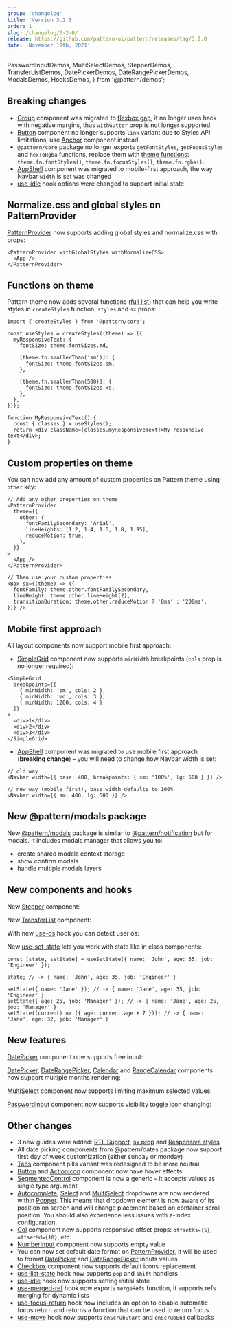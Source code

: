 ```yaml
---
group: 'changelog'
title: 'Version 3.2.0'
order: 1
slug: /changelog/3-2-0/
release: https://github.com/pattern-ui/pattern/releases/tag/3.2.0
date: 'November 19th, 2021'
---
```


  PasswordInputDemos,
  MultiSelectDemos,
  StepperDemos,
  TransferListDemos,
  DatePickerDemos,
  DateRangePickerDemos,
  ModalsDemos,
  HooksDemos,
} from '@pattern/demos';

## Breaking changes

- [Group](https://pattern-ui.design/core/group/) component was migrated to [flexbox gap](https://caniuse.com/flexbox-gap), it no longer uses hack with negative margins, thus `withGutter` prop is not longer supported.
- [Button](https://pattern-ui.design/core/button/) component no longer supports `link` variant due to Styles API limitations, use [Anchor](https://pattern-ui.design/core/anchor/) component instead.
- `@pattern/core` package no longer exports `getFontStyles`, `getFocusStyles` and `hexToRgba` functions, replace them with [theme functions](https://pattern-ui.design/theming/functions/): `theme.fn.fontStyles()`, `theme.fn.focusStyles()`, `theme.fn.rgba()`.
- [AppShell](https://pattern-ui.design/core/app-shell/) component was migrated to mobile-first approach, the way Navbar `width` is set was changed
- [use-idle](https://pattern-ui.design/hooks/use-idle/) hook options were changed to support initial state

## Normalize.css and global styles on PatternProvider

[PatternProvider](https://pattern-ui.design/theming/pattern-provider/) now supports adding global styles and normalize.css
with props:

```tsx
<PatternProvider withGlobalStyles withNormalizeCSS>
  <App />
</PatternProvider>
```

## Functions on theme

Pattern theme now adds several functions ([full list](https://pattern-ui.design/theming/functions/)) that can help you
write styles in `createStyles` function, `styles` and `sx` props:

```tsx
import { createStyles } from '@pattern/core';

const useStyles = createStyles((theme) => ({
  myResponsiveText: {
    fontSize: theme.fontSizes.md,

    [theme.fn.smallerThan('sm')]: {
      fontSize: theme.fontSizes.sm,
    },

    [theme.fn.smallerThan(500)]: {
      fontSize: theme.fontSizes.xs,
    },
  },
}));

function MyResponsiveText() {
  const { classes } = useStyles();
  return <div className={classes.myResponsiveText}>My responsive text</div>;
}
```

## Custom properties on theme

You can now add any amount of custom properties on Pattern theme using `other` key:

```tsx
// Add any other properties on theme
<PatternProvider
  theme={{
    other: {
      fontFamilySecondary: 'Arial',
      lineHeights: [1.2, 1.4, 1.6, 1.8, 1.95],
      reduceMotion: true,
    },
  }}
>
  <App />
</PatternProvider>

// Then use your custom properties
<Box sx={(theme) => ({
  fontFamily: theme.other.fontFamilySecondary,
  lineHeight: theme.other.lineHeight[2],
  transitionDuration: theme.other.reduceMotion ? '0ms' : '200ms',
})} />
```

## Mobile first approach

All layout components now support mobile first approach:

- [SimpleGrid](https://pattern-ui.design/core/simple-grid/) component now supports `minWidth` breakpoints (`cols` prop is no longer required):

```tsx
<SimpleGrid
  breakpoints={[
    { minWidth: 'sm', cols: 2 },
    { minWidth: 'md', cols: 3 },
    { minWidth: 1200, cols: 4 },
  ]}
>
  <div>1</div>
  <div>2</div>
  <div>3</div>
</SimpleGrid>
```

- [AppShell](https://pattern-ui.design/core/app-shell/) component was migrated to use mobile first approach (**breaking change**) – you will need to change how Navbar width is set:

```tsx
// old way
<Navbar width={{ base: 400, breakpoints: { sm: '100%', lg: 500 } }} />

// new way (mobile first), base width defaults to 100%
<Navbar width={{ sm: 400, lg: 500 }} />
```

## New @pattern/modals package

New [@pattern/modals](https://pattern-ui.design/others/modals/) package is similar to [@pattern/notification](https://pattern-ui.design/others/notifications/) but for modals.
It includes modals manager that allows you to:

- create shared modals context storage
- show confirm modals
- handle multiple modals layers

<Demo data={ModalsDemos.confirmCustomize} />

## New components and hooks

New [Stepper](https://pattern-ui.design/core/stepper/) component:

<Demo data={StepperDemos.usage} />

New [TransferList](https://pattern-ui.design/core/transfer-list/) component:

<Demo data={TransferListDemos.usage} />

With new [use-os](https://pattern-ui.design/hooks/use-os/) hook you can detect user os:

<Demo data={HooksDemos.useOsDemo} />

New [use-set-state](https://pattern-ui.design/hooks/use-set-state/) lets you work with state like in class components:

```tsx
const [state, setState] = useSetState({ name: 'John', age: 35, job: 'Engineer' });

state; // -> { name: 'John', age: 35, job: 'Engineer' }

setState({ name: 'Jane' }); // -> { name: 'Jane', age: 35, job: 'Engineer' }
setState({ age: 25, job: 'Manager' }); // -> { name: 'Jane', age: 25, job: 'Manager' }
setState((current) => ({ age: current.age + 7 })); // -> { name: 'Jane', age: 32, job: 'Manager' }
```

## New features

[DatePicker](https://pattern-ui.design/dates/date-picker/) component now supports free input:

<Demo data={DatePickerDemos.freeInput} />

[DatePicker](https://pattern-ui.design/dates/date-picker/), [DateRangePicker](https://pattern-ui.design/dates/date-picker/), [Calendar](https://pattern-ui.design/dates/calendar/) and [RangeCalendar](https://pattern-ui.design/dates/calendar/)
components now support multiple months rendering:

<Demo data={DateRangePickerDemos.multipleMonths} />

[MultiSelect](https://pattern-ui.design/core/multi-select/) component now supports limiting maximum selected values:

<Demo data={MultiSelectDemos.maxSelectedValues} />

[PasswordInput](https://pattern-ui.design/core/password-input/) component now supports visibility toggle icon changing:

<Demo data={PasswordInputDemos.visibilityIcon} />

## Other changes

- 3 new guides were added: [RTL Support](https://pattern-ui.design/theming/rtl/), [sx prop](https://pattern-ui.design/theming/sx/) and [Responsive styles](https://pattern-ui.design/theming/responsive/)
- All date picking components from @pattern/dates package now support first day of week customization (either sunday or monday)
- [Tabs](https://pattern-ui.design/core/tabs/) component pills variant was redesigned to be more neutral
- [Button](https://pattern-ui.design/core/button/) and [ActionIcon](https://pattern-ui.design/core/action-icon/) component now have hover effects
- [SegmentedControl](https://pattern-ui.design/core/segmented-control/) component is now a generic – it accepts values as single type argument
- [Autocomplete](https://pattern-ui.design/core/autocomplete/), [Select](https://pattern-ui.design/core/select/) and [MultiSelect](https://pattern-ui.design/core/multi-select/) dropdowns are now rendered within [Popper](https://pattern-ui.design/core/popper/). This means that dropdown element is now aware of its position on screen and will change placement based on container scroll position. You should also experience less issues with z-index configuration.
- [Col](https://pattern-ui.design/core/grid/) component now supports responsive offset props: `offsetXs={5}`, `offsetMd={10}`, etc.
- [NumberInput](https://pattern-ui.design/core/number-input/) component now supports empty value
- You can now set default date format on [PatternProvider](https://pattern-ui.design/theming/pattern-provider/), it will be used to format [DatePicker](https://pattern-ui.design/dates/date-picker/) and [DateRangePicker](https://pattern-ui.design/dates/date-picker/) inputs values
- [Checkbox](https://pattern-ui.design/core/checkbox/#replace-icon) component now supports default icons replacement
- [use-list-state](https://pattern-ui.design/hooks/use-list-state/) hook now supports `pop` and `shift` handlers
- [use-idle](https://pattern-ui.design/hooks/use-idle/) hook now supports setting initial state
- [use-merged-ref](https://pattern-ui.design/hooks/use-merged-ref/#mergerefs-function) hook now exports `mergeRefs` function, it supports refs merging for dynamic lists
- [use-focus-return](https://pattern-ui.design/hooks/use-focus-return/) hook now includes an option to disable automatic focus return and returns a function that can be used to return focus
- [use-move](https://pattern-ui.design/hooks/use-move/) hook now supports `onScrubStart` and `onScrubEnd` callbacks

